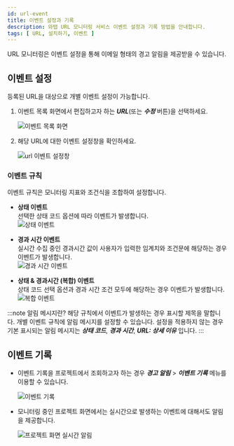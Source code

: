 ```yaml
---
id: url-event
title: 이벤트 설정과 기록
description: 와탭 URL 모니터링 서비스 이벤트 설정과 기록 방법을 안내합니다.
tags: [ URL, 설치하기, 이벤트 ]
---
```


URL 모니터링은 이벤트 설정을 통해 이메일 형태의 경고 알림을 제공받을 수 있습니다.

## 이벤트 설정

등록된 URL을 대상으로 개별 이벤트 설정이 가능합니다. 

1. 이벤트 목록 화면에서 편집하고자 하는 ***URL***(또는 ***수정*** 버튼)을 선택하세요.

    ![이벤트 목록 화면](https://img.whatap.io/media/user_guide_url/alert/alert_list.png)

1. 해당 URL에 대한 이벤트 설정창을 확인하세요.  

    ![url 이벤트 설정창](https://img.whatap.io/media/user_guide_url/alert/alert_add.png)

### 이벤트 규칙

이벤트 규칙은 모니터링 지표와 조건식을 조합하여 설정합니다.

* **상태 이벤트**<br/>
    선택한 상태 코드 옵션에 따라 이벤트가 발생합니다.<br/>
    ![상태 이벤트](https://img.whatap.io/media/user_guide_url/alert/alert_status.png)

* **경과 시간 이벤트**<br/>
    실시간 수집 중인 경과시간 값이 사용자가 입력한 임계치와 조건문에 해당하는 경우 이벤트가 발생합니다.<br/>
    ![경과 시간 이벤트](https://img.whatap.io/media/user_guide_url/alert/alert_elapsed.png)
    
* **상태 & 경과시간 (복합) 이벤트**<br/>
    상태 코드 선택 옵션과 경과 시간 조건 모두에 해당하는 경우 이벤트가 발생합니다.<br/>
    ![복합 이벤트](https://img.whatap.io/media/user_guide_url/alert/alert_multi.png)

:::note 알림 메시지란?
해당 규칙에서 이벤트가 발생하는 경우 표시할 제목을 말합니다. 개별 이벤트 규칙에 알림 메시지를 설정할 수 있습니다. 설정을 적용하지 않는 경우 기본 표시되는 알림 메시지는 ***상태 코드***, ***경과 시간***, ***URL: 상세 이유*** 입니다.
:::

## 이벤트 기록

* 이벤트 기록을 프로젝트에서 조회하고자 하는 경우 ***경고 알림*** > ***이벤트 기록*** 메뉴를 이용할 수 있습니다.

    ![이벤트 기록](https://img.whatap.io/media/images/Screenshot_2021-01-15_Cloud_Monitoring9.png)

* 모니터링 중인 프로젝트 화면에서는 실시간으로 발생하는 이벤트에 대해서도 알림을 제공합니다.

    ![프로젝트 화면 실시간 알림](https://img.whatap.io/media/user_guide_url/13_EventList1.png)
